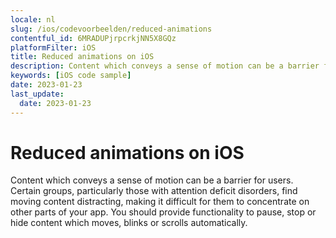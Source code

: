 ```yaml
---
locale: nl
slug: /ios/codevoorbeelden/reduced-animations
contentful_id: 6MRADUPjrpcrkjNN5X8GQz
platformFilter: iOS
title: Reduced animations on iOS
description: Content which conveys a sense of motion can be a barrier for users.
keywords: [iOS code sample]
date: 2023-01-23
last_update:
  date: 2023-01-23
---
```


# Reduced animations on iOS

Content which conveys a sense of motion can be a barrier for users. Certain groups, particularly those with attention deficit disorders, find moving content distracting, making it difficult for them to concentrate on other parts of your app. You should provide functionality to pause, stop or hide content which moves, blinks or scrolls automatically.

<CodeSample id="screen-animations" locale="nl" platform="ios"/>
